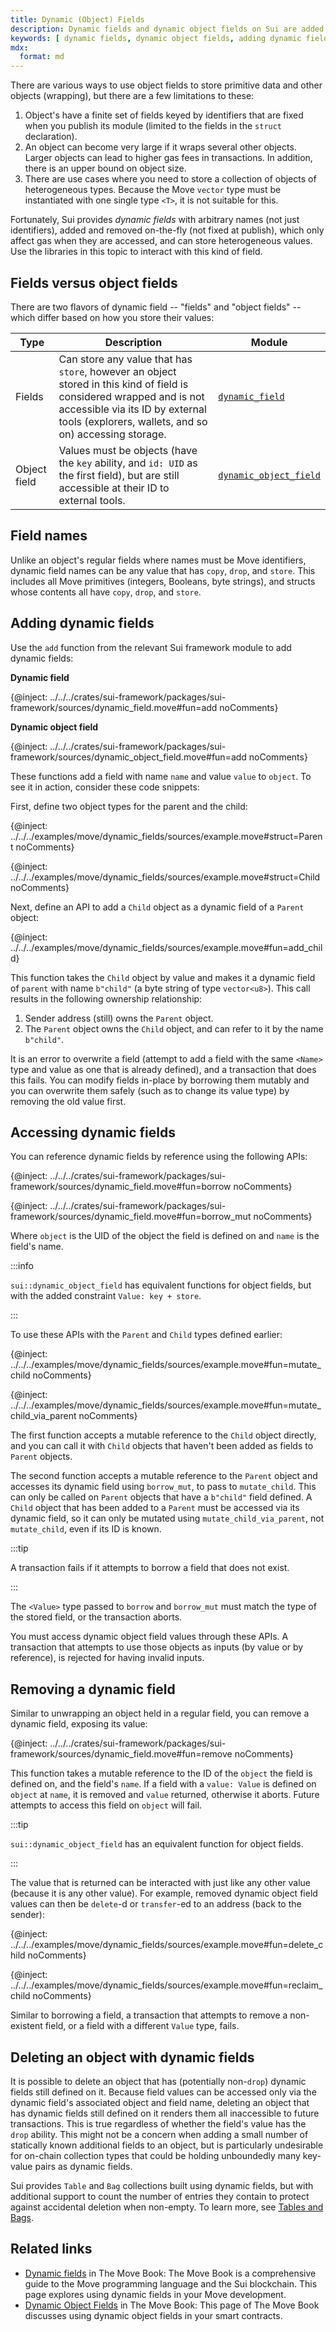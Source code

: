 ```yaml
---
title: Dynamic (Object) Fields
description: Dynamic fields and dynamic object fields on Sui are added and removed dynamically, affect gas only when accessed, and store heterogeneous values.
keywords: [ dynamic fields, dynamic object fields, adding dynamic fields, field names, adding dynamic object fields, accessing dynamic fields, accessing dynamic object fields, deleting an object with dynamic fields ]
mdx:
  format: md
---
```


There are various ways to use object fields to store primitive data and other objects (wrapping), but there are a few limitations to these:

1. Object's have a finite set of fields keyed by identifiers that are fixed when you publish its module (limited to the fields in the `struct` declaration).
1. An object can become very large if it wraps several other objects. Larger objects can lead to higher gas fees in transactions. In addition, there is an upper bound on object size.
1. There are use cases where you need to store a collection of objects of heterogeneous types. Because the Move `vector` type must be instantiated with one single type `<T>`, it is not suitable for this.

Fortunately, Sui provides *dynamic fields* with arbitrary names (not just identifiers), added and removed on-the-fly (not fixed at publish), which only affect gas when they are accessed, and can store heterogeneous values. Use the libraries in this topic to interact with this kind of field.

## Fields versus object fields

There are two flavors of dynamic field -- "fields" and "object fields" -- which differ based on how you store their values:

| Type | Description | Module |
| --- | --- | --- |
| Fields | Can store any value that has `store`, however an object stored in this kind of field is considered wrapped and is not accessible via its ID by external tools (explorers, wallets, and so on) accessing storage.| [`dynamic_field`](https://github.com/MystenLabs/sui/tree/main/crates/sui-framework/packages/sui-framework/sources/dynamic_field.move) |
| Object field | Values must be objects (have the `key` ability, and `id: UID` as the first field), but are still accessible at their ID to external tools.| [`dynamic_object_field`](https://github.com/MystenLabs/sui/tree/main/crates/sui-framework/packages/sui-framework/sources/dynamic_object_field.move) |

## Field names

Unlike an object's regular fields where names must be Move identifiers, dynamic field names can be any value that has `copy`, `drop`, and `store`. This includes all Move primitives (integers, Booleans, byte strings), and structs whose contents all have `copy`, `drop`, and `store`.

## Adding dynamic fields

Use the `add` function from the relevant Sui framework module to add dynamic fields:

**Dynamic field**

{@inject: ../../../crates/sui-framework/packages/sui-framework/sources/dynamic_field.move#fun=add noComments}

**Dynamic object field**

{@inject: ../../../crates/sui-framework/packages/sui-framework/sources/dynamic_object_field.move#fun=add noComments}

These functions add a field with name `name` and value `value` to `object`. To see it in action, consider these code snippets:

First, define two object types for the parent and the child:

{@inject:  ../../../examples/move/dynamic_fields/sources/example.move#struct=Parent noComments}

{@inject:  ../../../examples/move/dynamic_fields/sources/example.move#struct=Child noComments}


Next, define an API to add a `Child` object as a dynamic field of a `Parent` object:

{@inject:  ../../../examples/move/dynamic_fields/sources/example.move#fun=add_child}

This function takes the `Child` object by value and makes it a dynamic field of `parent` with name `b"child"` (a byte string of type `vector<u8>`). This call results in the following ownership relationship:

1. Sender address (still) owns the `Parent` object.
1. The `Parent` object owns the `Child` object, and can refer to it by the name `b"child"`.

It is an error to overwrite a field (attempt to add a field with the same `<Name>` type and value as one that is already defined), and a transaction that does this fails. You can modify fields in-place by borrowing them mutably and you can overwrite them safely (such as to change its value type) by removing the old value first.

## Accessing dynamic fields

You can reference dynamic fields by reference using the following APIs:

{@inject:  ../../../crates/sui-framework/packages/sui-framework/sources/dynamic_field.move#fun=borrow noComments}

{@inject:  ../../../crates/sui-framework/packages/sui-framework/sources/dynamic_field.move#fun=borrow_mut noComments}


Where `object` is the UID of the object the field is defined on and `name` is the field's name.

:::info

`sui::dynamic_object_field` has equivalent functions for object fields, but with the added constraint `Value: key + store`.

:::

To use these APIs with the `Parent` and `Child` types defined earlier:

{@inject:  ../../../examples/move/dynamic_fields/sources/example.move#fun=mutate_child noComments}

{@inject:  ../../../examples/move/dynamic_fields/sources/example.move#fun=mutate_child_via_parent noComments}


The first function accepts a mutable reference to the `Child` object directly, and you can call it with `Child` objects that haven't been added as fields to `Parent` objects.

The second function accepts a mutable reference to the `Parent` object and accesses its dynamic field using `borrow_mut`, to pass to `mutate_child`. This can only be called on `Parent` objects that have a `b"child"` field defined. A `Child` object that has been added to a `Parent` must be accessed via its dynamic field, so it can only be mutated using `mutate_child_via_parent`, not `mutate_child`, even if its ID is known.

:::tip

A transaction fails if it attempts to borrow a field that does not exist.

:::

The `<Value>` type passed to `borrow` and `borrow_mut` must match the type of the stored field, or the transaction aborts.

You must access dynamic object field values through these APIs. A transaction that attempts to use those objects as inputs (by value or by reference), is rejected for having invalid inputs.

## Removing a dynamic field

Similar to unwrapping an object held in a regular field, you can remove a dynamic field, exposing its value:

{@inject:  ../../../crates/sui-framework/packages/sui-framework/sources/dynamic_field.move#fun=remove noComments}

This function takes a mutable reference to the ID of the `object` the field is defined on, and the field's `name`.  If a field with a `value: Value` is defined on `object` at `name`, it is removed and `value` returned, otherwise it aborts. Future attempts to access this field on `object` will fail.

:::tip

`sui::dynamic_object_field` has an equivalent function for object fields.

:::

The value that is returned can be interacted with just like any other value (because it is any other value). For example, removed dynamic object field values can then be `delete`-d or `transfer`-ed to an address (back to the sender):

{@inject:  ../../../examples/move/dynamic_fields/sources/example.move#fun=delete_child noComments}

{@inject:  ../../../examples/move/dynamic_fields/sources/example.move#fun=reclaim_child noComments}


Similar to borrowing a field, a transaction that attempts to remove a non-existent field, or a field with a different `Value` type, fails.

## Deleting an object with dynamic fields

It is possible to delete an object that has (potentially non-`drop`) dynamic fields still defined on it. Because field values can be accessed only via the dynamic field's associated object and field name, deleting an object that has dynamic fields still defined on it renders them all inaccessible to future transactions. This is true regardless of whether the field's value has the `drop` ability. This might not be a concern when adding a small number of statically known additional fields to an object, but is particularly undesirable for on-chain collection types that could be holding unboundedly many key-value pairs as dynamic fields.

Sui provides `Table` and `Bag` collections built using dynamic fields, but with additional support to count the number of entries they contain to protect against accidental deletion when non-empty. To learn more, see [Tables and Bags](./dynamic-fields/tables-bags.mdx).

## Related links

- [Dynamic fields](https://move-book.com/programmability/dynamic-fields.html) in The Move Book: The Move Book is a comprehensive guide to the Move programming language and the Sui blockchain. This page explores using dynamic fields in your Move development.
- [Dynamic Object Fields](https://move-book.com/programmability/dynamic-object-fields.html) in The Move Book: This page of The Move Book discusses using dynamic object fields in your smart contracts.
